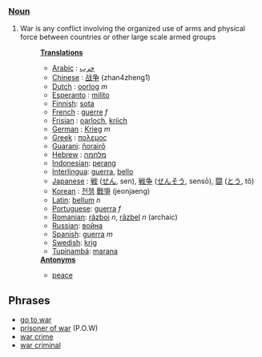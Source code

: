 ===[[Noun]]===
#War is any conflict involving the organized use of arms and physical force between countries or other large scale armed groups
#:'''[[Translation]]s'''
#:*[[Arabic]] : [[حرب]]
#:*[[Chinese]] : [[战争]] (zhan4zheng1)
#:*[[Dutch]] : [[oorlog]] ''m''
#:*[[Esperanto]] : [[milito]]
#:*[[Finnish]]: [[sota]]
#:*[[French]] : [[guerre]] ''f''
#:*[[Frisian]] : [[oarloch]], [[kriich]]
#:*[[German]] : [[Krieg]] ''m''
#:*[[Greek]] : [[πολεμος]]
#:*[[Guarani]]: [[ñorairõ]]
#:*[[Hebrew]] : [[מלחמה]]
#:*[[Indonesian]]: [[perang]]
#:*[[Interlingua]]: [[guerra]], [[bello]]
#:*[[Japanese]] : [[戦]] ([[せん]], sen), [[戦争]] ([[せんそう]], sensō), [[闘]] ([[とう]], tô)
#:*[[Korean]] : [[전쟁]] [[戰爭]] (jeonjaeng)
#:*[[Latin]]: [[bellum]] ''n''
#:*[[Portuguese]]: [[guerra]] ''f''
#:*[[Romanian]]: [[război]] ''n'', [[răzbel]] ''n'' (archaic)
#:*[[Russian]]: [[война]]
#:*[[Spanish]]: [[guerra]] ''m''
#:*[[Swedish]]: [[krig]]
#:*[[Tupinambá]]: [[marana]]
#:'''[[Antonym]]s'''
#:*[[peace]]

== Phrases ==

*[[go to war]]
*[[prisoner of war]] (P.O.W)
*[[war crime]]
*[[war criminal]]